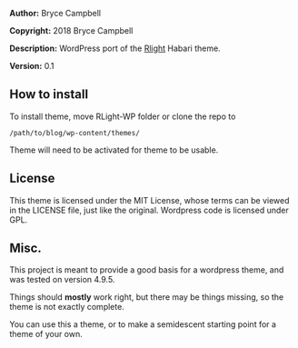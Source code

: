 '''Author:''' Bryce Campbell

'''Copyright:''' 2018 Bryce Campbell

'''Description:''' WordPress port of the [https://github.com/bryceac/RLight Rlight] Habari theme.

'''Version:''' 0.1

==How to install==

To install theme, move RLight-WP folder or clone the repo to

<pre>
/path/to/blog/wp-content/themes/
</pre>

Theme will need to be activated for theme to be usable.

==License==

This theme is licensed under the MIT License, whose terms can be viewed in the LICENSE file, just like the original. Wordpress code is licensed under GPL.

==Misc.==

This project is meant to provide a good basis for a wordpress theme, and was tested on version 4.9.5.

Things should '''mostly''' work right, but there may be things missing, so the theme is not exactly complete.

You can use this a theme, or to make a semidescent starting point for a theme of your own.